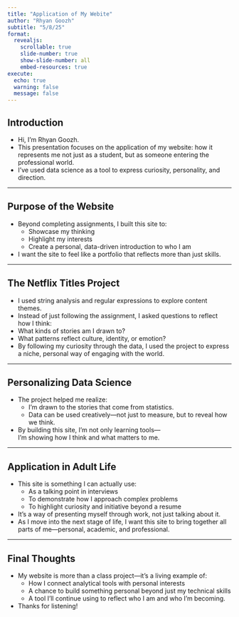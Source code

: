 ```yaml
---
title: "Application of My Webite"
author: "Rhyan Goozh"
subtitle: "5/8/25"
format:
  revealjs:
    scrollable: true
    slide-number: true
    show-slide-number: all
    embed-resources: true
execute:
  echo: true
  warning: false
  message: false
---
```


## Introduction

-   Hi, I’m Rhyan Goozh.
-   This presentation focuses on the application of my website: how it represents me not just as a student, but as someone entering the professional world.
-   I’ve used data science as a tool to express curiosity, personality, and direction.

------------------------------------------------------------------------

## Purpose of the Website

-   Beyond completing assignments, I built this site to:
    -   Showcase my thinking
    -   Highlight my interests
    -   Create a personal, data-driven introduction to who I am
-   I want the site to feel like a portfolio that reflects more than just skills.

------------------------------------------------------------------------

## The Netflix Titles Project

-   I used string analysis and regular expressions to explore content themes.
-   Instead of just following the assignment, I asked questions to reflect how I think:
-   What kinds of stories am I drawn to?
-   What patterns reflect culture, identity, or emotion?
-   By following my curiosity through the data, I used the project to express a niche, personal way of engaging with the world.

------------------------------------------------------------------------

## Personalizing Data Science

-   The project helped me realize:
    -   I’m drawn to the stories that come from statistics.
    -   Data can be used creatively—not just to measure, but to reveal how we think.
-   By building this site, I’m not only learning tools—\
    I’m showing how I think and what matters to me.

------------------------------------------------------------------------

## Application in Adult Life

-   This site is something I can actually use:
    -   As a talking point in interviews
    -   To demonstrate how I approach complex problems
    -   To highlight curiosity and initiative beyond a resume
-   It's a way of presenting myself through work, not just talking about it.
- As I move into the next stage of life, I want this site to bring together all parts of me—personal, academic, and professional.

------------------------------------------------------------------------

## Final Thoughts

-   My website is more than a class project—it's a living example of:
    -   How I connect analytical tools with personal interests
    -   A chance to build something personal beyond just my technical skills
    - A tool I’ll continue using to reflect who I am and who I’m becoming.
-   Thanks for listening!
